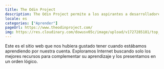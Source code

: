 ```yaml
---
title: The Odin Project
description: The Odin Project permite a los aspirantes a desarrolladores web aprender juntos de forma gratuita.
locale: es
categories: ["Aprender"]
pageUrl: https://www.theodinproject.com/
img: https://res.cloudinary.com/dowusv05c/image/upload/v1727285181/top_jkle0s.png
---
```


Este es el sitio web que nos hubiera gustado tener cuando estábamos aprendiendo por nuestra cuenta. Exploramos Internet buscando solo los mejores recursos para complementar su aprendizaje y los presentamos en un orden lógico.
